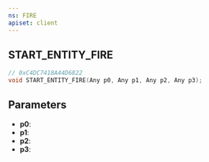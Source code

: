 ```yaml
---
ns: FIRE
apiset: client
---
```

## START_ENTITY_FIRE

```c
// 0xC4DC7418A44D6822
void START_ENTITY_FIRE(Any p0, Any p1, Any p2, Any p3);
```


## Parameters
* **p0**:
* **p1**:
* **p2**:
* **p3**: